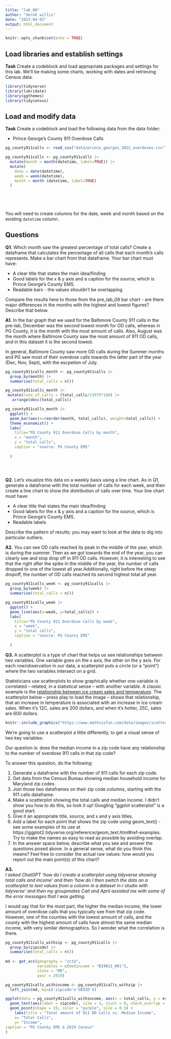 ```yaml
---
title: "lab_08"
author: "derek willis"
date: "2023-04-03"
output: html_document
---
```


```r
knitr::opts_chunk$set(echo = TRUE)
```

## Load libraries and establish settings

**Task** Create a codeblock and load appropriate packages and settings for this lab. We'll be making some charts, working with dates and retrieving Census data.
```r
library(tidyverse)
library(lubridate)
library(ggthemes)
library(tidycensus) 
```


## Load and modify data

**Task** Create a codeblock and load the following data from the data folder:

* Prince George's County 911 Overdose Calls
```r
pg_county911calls <- read_csv("data/prince_georges_2022_overdoses.csv")

pg_county911calls <- pg_county911calls |>
  mutate(month = month(datetime, label=TRUE)) |>
  mutate(
    date = date(datetime),
    week = week(datetime),
    month = month (datetime, label=TRUE)
  )
    


 
```

You will need to create columns for the date, week and month based on the existing `datetime` column.



## Questions 

**Q1.** Which month saw the greatest percentage of total calls? Create a dataframe that calculates the percentage of all calls that each month's calls represents. Make a bar chart from that dataframe. Your bar chart must have:

* A clear title that states the main idea/finding
* Good labels for the x & y axis and a caption for the source, which is Prince George's County EMS.
* Readable bars - the values shouldn't be overlapping

Compare the results here to those from the pre_lab_08 bar chart - are there major differences in the months with the highest and lowest figures? Describe that below.

**A1.** 
In the bar graph that we used for the Baltimore County 911 calls in the pre-lab, December was the second lowest month for OD calls, whereas in PG County, it is the month with the most amount of calls. Also, August was the month where Baltimore County saw the most amount of 911 OD calls, and in this dataset it is the second lowest. 

In general, Baltimore County saw more OD calls during the Summer months and PG saw most of their overdose calls towards the latter part of the year (Dec, Nov, Sept), with the escpetion of July.
```r
pg_county911calls_month <- pg_county911calls |>
  group_by(month) |>
  summarise(total_calls = n())

pg_county911calls_month |>
 mutate(rate_of_calls = (total_calls/1397)*100) |>
   arrange(desc(total_calls))

pg_county911calls_month |>
  ggplot() +
  geom_bar(aes(x=reorder(month, total_calls), weight=total_calls)) +
  theme_economist() +
  labs(
    title="PG County 911 Overdose Calls by month",
    x = "month",
    y = "total calls",
    caption = "source: PG County EMS" 
    
  )

  
 
```

**Q2.** Let's visualize this data on a weekly basis using a line chart. As in Q1, generate a dataframe with the total number of calls for each week, and then create a line chart to show the distribution of calls over time. Your line chart must have:

* A clear title that states the main idea/finding
* Good labels for the x & y axis and a caption for the source, which is Prince George's County EMS.
* Readable labels

Describe the pattern of results; you may want to look at the data to dig into particular outliers.

**A2.** 
You can see OD calls reached its peak in the middle of the year, which is during the summer. Then as we got towards the end of the year, you can clearly see and stop drop off in 911 OD calls. However, it is interesting to see that the right after the spike in the middle of the year, the number of calls dropped to one of the lowest all year.Additionally, right before the steep dropoff, the number of OD calls reached its second highest total all year.

```r
pg_county911calls_week <- pg_county911calls |>
  group_by(week) |>
  summarise(total_calls = n())

pg_county911calls_week |>
  ggplot() + 
  geom_line(aes(x=week, y=total_calls)) +
  labs(
    title="PG County 911 Overdose Calls by week",
    x = "week",
    y = "total calls",
    caption = "source: PG County EMS" 
    
  )
```

**Q3.**  A scatterplot is a type of chart that helps us see relationships between two variables. One variable goes on the x axis, the other on the y axis.  For each row/observation in our data, a scatterplot puts a circle (or a "point") where the two variables intersect on a grid. 

Statisticians use scatterplots to show graphically whether one variable is correlated -- related, in a statistical sense -- with another variable.  A classic example is the [relationship between ice cream sales and temperature](https://www.mathsisfun.com/data/scatter-xy-plots.html). The scatterplot below -- press play to load the image -- shows that relationship, that an increase in temperature is associated with an increase in ice cream sales. When it's 12C, sales are 200 dollars, and when it's hotter, 25C, sales are 600 dollars.

```r
knitr::include_graphics("https://www.mathsisfun.com/data/images/scatter-ice-cream1.svg")
```

We're going to use a scatterplot a little differently, to get a visual sense of two key variables: 

Our question is: does the median income in a zip code have any relationship to the number of overdose 911 calls in that zip code?

To answer this question, do the following:

1. Generate a dataframe with the number of 911 calls for each zip code.
2. Get data from the Census Bureau showing median household income for Maryland zip codes.
3. Join those two dataframes on their zip code columns, starting with the 911 calls dataframe.
4. Make a scatterplot showing the total calls and median income. I didn't show you how to do this, so look it up! Googling "ggplot scatterplot" is a good start.
5. Give it an appropriate title, source, and x and y axis titles.
6. Add a label for each point that shows the zip code using geom_text() - see some examples of its use at https://ggplot2.tidyverse.org/reference/geom_text.html#ref-examples. Try to make the names as easy to read as possible by avoiding overlap.
7. In the answer space below, describe what you see and answer the questions posed above. In a general sense, what do you think this means? Feel free to consider the actual raw values: how would you report out the main point(s) of this chart?

**A3.**  
*I asked ChatGPT 'how do I create a scatterplot using tidyverse showing total calls and income' and then 'how do I then switch the dots on a scatterplot to text values from a column in a dataset in r studio with tidyverse' and then my groupmates Cait and April assisted me with some of the error messages that I was getting.*

I would say that for the most part, the higher the median income, the lower amount of overdose calls that you typically see from that zip code. However, one of the counties with the lowest amount of calls, and the county with the highest amount of calls have almost the same median income, with very similar demographics. So I wonder what the correlation is there. 
```r
pg_county911calls_withzip <- pg_county911calls |>
  group_by(zipcode) |>
  summarise(total_calls = n())
  
md <- get_acs(geography = "zcta",
              variables = c(medincome = "B19013_001"),
              state = "MD",
              year = 2019)

pg_county911calls_withincome <- pg_county911calls_withzip |> 
  left_join(md, by=c('zipcode'='GEOID'))

ggplot(data = pg_county911calls_withincome, aes(x = total_calls, y = estimate )) + 
  geom_text(aes(label = zipcode), size = 3, vjust = 0, check_overlap = TRUE) +
  geom_point(shape = 19, color = "purple", size = 0.5) +
    labs(title = "Total amount of 911 OD Calls vs. Median Income",
    x= "Total Calls", 
    y= "Income",
caption = "PG County EMS & 2019 Census"
) 




```
